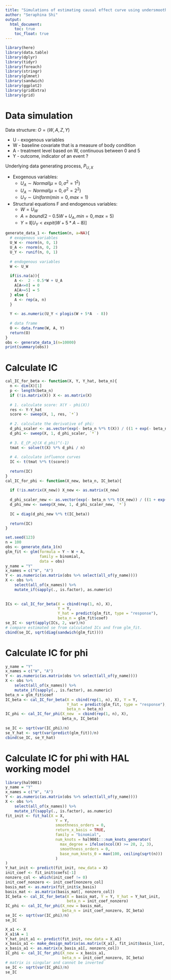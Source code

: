 ```yaml
---
title: "Simulations of estimating causal effect curve using undersmoothed-HAL"
author: "Seraphina Shi"
output:
  html_document:
    toc: true
    toc_float: true
---
```


```r
library(here)
library(data.table)
library(dplyr)
library(tidyr)
library(foreach)
library(stringr)
library(glmnet)
library(sandwich)
library(ggplot2)
library(gridExtra)
library(grid)
```


# Data simulation 
Data structure:  $O = (W, A, Z, Y)$ 

 * U - exogenous variables  
 * W - baseline covariate that is a measure of body condition  
 * A - treatment level based on W, continuous between 0 and 5  
 * Y - outcome, indicator of an event ?  
   
 Underlying data generating process, $P_{U,X}$
 
* Exogenous variables:  
  + $U_A \sim Normal(\mu=0, \sigma^2 = 1^2)$  
  + $U_A \sim Normal(\mu=0, \sigma^2 = 2^2)$  
  + $U_Y \sim Uniform(min = 0, max = 1)$  
  
* Structural equations F and endogenous variables:  
  + $W =  U_W$  
  + $A = bound(2 - 0.5W + U_A, min=0, max=5)$  
  + $Y = \mathbf{I}[U_Y < expit(W + 5*A  - 8)]$


```r
generate_data_1 <- function(n, a=NA){
  # exogenous variables
  U_W <- rnorm(n, 0, 1)
  U_A <- rnorm(n, 0, 2)
  U_Y <- runif(n, 0, 1)
  
  # endogenous variables
  W <- U_W
  
  if(is.na(a)){
    A <-  2 - 0.5*W + U_A
    A[A<=0] = 0
    A[A>=5] = 5
  } else {
    A <- rep(a, n)
  }
  
  Y <- as.numeric(U_Y < plogis(W + 5*A  - 8))
  
  # data frame
  O <- data.frame(W, A, Y)
  return(O)
}
obs <- generate_data_1(n=10000)
print(summary(obs))
```

# Calculate IC
```r
cal_IC_for_beta <- function(X, Y, Y_hat, beta_n){
  n <- dim(X)[1] 
  p <- length(beta_n)
  if (!is.matrix(X)) X <- as.matrix(X)
  
  # 1. calculate score: X(Y - phi(X))
  res <- Y-Y_hat
  score <- sweep(X, 1, res, `*`)
  
  # 2. calculate the derivative of phi:
  d_phi_scaler <- as.vector(exp(- beta_n %*% t(X)) / ((1 + exp(- beta_n %*% t(X)))^2))
  d_phi <- sweep(X, 1, d_phi_scaler, `*`)
  
  # 3. E_{P_n}(X d_phi)^(-1)
  tmat <- solve(t(X) %*% d_phi / n)
  
  # 4. calculate influence curves
  IC <- t(tmat %*% t(score))
  
  return(IC)
}
cal_IC_for_phi <- function(X_new, beta_n, IC_beta){
  
  if (!is.matrix(X_new)) X_new <- as.matrix(X_new)
  
  d_phi_scaler_new <- as.vector(exp(- beta_n %*% t(X_new)) / ((1 + exp(- beta_n %*% t(X_new)))^2))
  d_phi_new <- sweep(X_new, 1, d_phi_scaler_new, `*`)
  
  IC = diag(d_phi_new %*% t(IC_beta))
  
  return(IC)
}
```

```r
set.seed(123)
n = 100
obs <- generate_data_1(n)
glm_fit <- glm(formula = Y ~ W + A,
               family = binomial,
               data = obs)
y_name = "Y" 
x_names = c("W", "A")
Y <- as.numeric(as.matrix(obs %>% select(all_of(y_name))))
X <- obs %>% 
    select(all_of(x_names)) %>% 
    mutate_if(sapply(., is.factor), as.numeric)
  
  
ICs <- cal_IC_for_beta(X = cbind(rep(1, n), X),
                       Y = Y, 
                       Y_hat = predict(glm_fit, type = "response"), 
                       beta_n = glm_fit$coef)
se_IC <- sqrt(apply(ICs, 2, var)/n)
# compare estimated se from calculated ICs and from glm_fit. 
cbind(se_IC, sqrt(diag(sandwich(glm_fit))))
```

# Calculate IC for phi
```r
y_name = "Y" 
x_names = c("W", "A")
Y <- as.numeric(as.matrix(obs %>% select(all_of(y_name))))
X <- obs %>% 
    select(all_of(x_names)) %>% 
    mutate_if(sapply(., is.factor), as.numeric)
beta_n = glm_fit$coef
IC_beta <- cal_IC_for_beta(X = cbind(rep(1, n), X), Y = Y,
                           Y_hat = predict(glm_fit, type = "response"), 
                           beta_n = beta_n)
IC_phi <- cal_IC_for_phi(X_new  = cbind(rep(1, n), X), 
                         beta_n, IC_beta)
  
se_IC <- sqrt(var(IC_phi)/n)
se_Y_hat <- sqrt(var(predict(glm_fit))/n)
cbind(se_IC, se_Y_hat)
```

# Calculate IC for phi with HAL working model
```r
library(hal9001)
y_name = "Y" 
x_names = c("W", "A")
Y <- as.numeric(as.matrix(obs %>% select(all_of(y_name))))
X <- obs %>% 
    select(all_of(x_names)) %>% 
    mutate_if(sapply(., is.factor), as.numeric)
fit_init <- fit_hal(X = X,
                      Y = Y,
                      smoothness_orders = 0,
                      return_x_basis = TRUE,
                      family = "binomial",
                      num_knots = hal9001:::num_knots_generator(
                        max_degree = ifelse(ncol(X) >= 20, 2, 3),
                        smoothness_orders = 0,
                        base_num_knots_0 = max(100, ceiling(sqrt(n)))
                      )
)
Y_hat_init <- predict(fit_init, new_data = X)
init_coef <- fit_init$coefs[-1]
nonzero_col <- which(init_coef != 0)
init_coef_nonzero <- init_coef[nonzero_col]
basis_mat <- as.matrix(fit_init$x_basis)
basis_mat <- as.matrix(basis_mat[, nonzero_col])
IC_beta <- cal_IC_for_beta(X = basis_mat, Y = Y, Y_hat = Y_hat_init, 
                           beta_n = init_coef_nonzero)
IC_phi <- cal_IC_for_phi(X_new = basis_mat, 
                         beta_n = init_coef_nonzero, IC_beta)
se_IC <- sqrt(var(IC_phi)/n)
se_IC
```

```r
X_a1 <- X
X_a1$A = 1
Y_hat_init_a1 <- predict(fit_init, new_data = X_a1)
x_basis_a1 <- make_design_matrix(as.matrix(X_a1), fit_init$basis_list, p_reserve = 0.75)
x_basis_a1 <- as.matrix(x_basis_a1[, nonzero_col])
IC_phi <- cal_IC_for_phi(X_new = x_basis_a1, 
                         beta_n = init_coef_nonzero, IC_beta)
# matrix is singular and cannot be inverted
se_IC <- sqrt(var(IC_phi)/n)
se_IC
```



